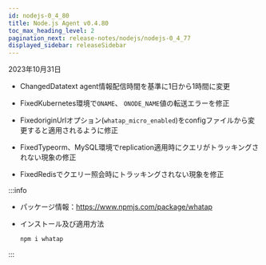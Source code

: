 ```yaml
---
id: nodejs-0_4_80
title: Node.js Agent v0.4.80
toc_max_heading_level: 2
pagination_next: release-notes/nodejs/nodejs-0_4_77
displayed_sidebar: releaseSidebar
---
```


2023年10月31日

- <Status>Changed</Status>Datatext agent情報配信時間を基準に1日から1時間に変更

- <Status>Fixed</Status>Kubernetes環境で<code>ONAME</code>、 <code>ONODE_NAME</code>値の転送エラーを修正

- <Status>Fixed</Status>originUrlオプション(<code>whatap_micro_enabled</code>)をconfigファイルから変更すると適用されるように修正

- <Status>Fixed</Status>Typeorm、MySQL環境でreplication適用時にクエリがトラッキングされない現象の修正

- <Status>Fixed</Status>Redisでクエリー照会時にトラッキングされない現象を修正

:::info

- パッケージ情報：https://www.npmjs.com/package/whatap

- インストール及び適用方法

  ```bash
  npm i whatap
  ```

:::
